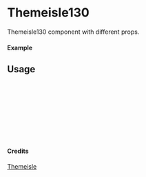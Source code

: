 
<Meta of={Themeisle130} title="Themeisle/Themeisle130" />

# Themeisle130

Themeisle130 component with different props.

#### Example

<Canvas of={Themeisle130.Primary} />

## Usage

```ts
import { Themeisle130 } from "yadl-ui";

const Example = () => {
  return (
      <Themeisle130 />
  );
};

export default Example;
```

#### Credits
[Themeisle](https://themeisle.com/illustrations)
